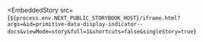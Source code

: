 
<EmbeddedStory
  src={`${process.env.NEXT_PUBLIC_STORYBOOK_HOST}/iframe.html?args=&id=primitive-data-display-indicator--docs&viewMode=story&full=1&shortcuts=false&singleStory=true`}
></EmbeddedStory>